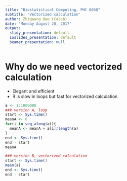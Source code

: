 ```yaml
---
title: "Biostatistical Computing, PHC 6068"
subtitle: "Vectorized calculation"
author: Zhiguang Huo (Caleb)
date: "Monday August 28, 2017"
output:
  slidy_presentation: default
  ioslides_presentation: default
  beamer_presentation: null
---
```


Why do we need vectorized calculation
===
- Elegant and efficient
- R is slow in loops but fast for vectorized calculation.
```r
a <- 1:1000000
### version A, loop
start <- Sys.time()
meanA <- 0
for(i in seq_along(a)){
  meanA <- meanA + a[i]/length(a)
}
end <- Sys.time() 
end - start
meanA

### version B, vectorized calculation
start <- Sys.time()
mean(a)
end <- Sys.time() 
end - start

```
